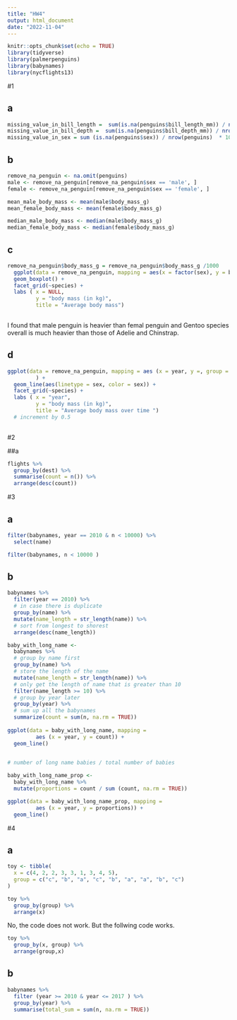 ```yaml
---
title: "HW4"
output: html_document
date: "2022-11-04"
---
```


```r
knitr::opts_chunk$set(echo = TRUE)
library(tidyverse)
library(palmerpenguins)
library(babynames)
library(nycflights13)
```


#1

## a
```r
missing_value_in_bill_length =  sum(is.na(penguins$bill_length_mm)) / nrow(penguins) * 100 
missing_value_in_bill_depth =  sum(is.na(penguins$bill_depth_mm)) / nrow(penguins) * 100
missing_value_in_sex = sum (is.na(penguins$sex)) / nrow(penguins)  * 100
```


## b
```r
remove_na_penguin <- na.omit(penguins)
male <- remove_na_penguin[remove_na_penguin$sex == 'male', ]
female <- remove_na_penguin[remove_na_penguin$sex == 'female', ]

mean_male_body_mass <- mean(male$body_mass_g)
mean_female_body_mass <- mean(female$body_mass_g)

median_male_body_mass <- median(male$body_mass_g)
median_female_body_mass <- median(female$body_mass_g)

```

## c
```r
remove_na_penguin$body_mass_g = remove_na_penguin$body_mass_g /1000
  ggplot(data = remove_na_penguin, mapping = aes(x = factor(sex), y = body_mass_g)) + 
  geom_boxplot() +
  facet_grid(~species) + 
  labs ( x = NULL,
         y = "body mass (in kg)",
         title = "Average body mass")  
    
```

I found that male penguin is heavier than femal penguin and Gentoo species overall is much heavier than those of 
Adelie and Chinstrap.




## d
``` r

ggplot(data = remove_na_penguin, mapping = aes (x = year, y =, group = sex)
         ) +
  geom_line(aes(linetype = sex, color = sex)) + 
  facet_grid(~species) + 
  labs ( x = "year",
         y = "body mass (in kg)",
         title = "Average body mass over time ")
  # increment by 0.5
                                  
```

#2 

##a
```r
flights %>% 
  group_by(dest) %>% 
  summarise(count = n()) %>% 
  arrange(desc(count))
```



#3


## a
```r
filter(babynames, year == 2010 & n < 10000) %>% 
  select(name)
```
```r
filter(babynames, n < 10000 )
```

## b
```r
babynames %>% 
  filter(year == 2010) %>% 
  # in case there is duplicate
  group_by(name) %>% 
  mutate(name_length = str_length(name)) %>% 
  # sort from longest to shorest
  arrange(desc(name_length))
```

```r
baby_with_long_name <- 
  babynames %>% 
  # group by name first 
  group_by(name) %>% 
  # store the length of the name
  mutate(name_length = str_length(name)) %>% 
  # only get the length of name that is greater than 10
  filter(name_length >= 10) %>% 
  # group by year later
  group_by(year) %>% 
  # sum up all the babynames 
  summarize(count = sum(n, na.rm = TRUE))
  
ggplot(data = baby_with_long_name, mapping = 
         aes (x = year, y = count)) + 
  geom_line()
  
```
```r
# number of long name babies / total number of babies 

baby_with_long_name_prop <- 
  baby_with_long_name %>% 
  mutate(proportions = count / sum (count, na.rm = TRUE))

ggplot(data = baby_with_long_name_prop, mapping = 
         aes (x = year, y = proportions)) + 
  geom_line()
```




#4 

## a
```r
toy <- tibble(
  x = c(4, 2, 2, 3, 3, 1, 3, 4, 5),
  group = c("c", "b", "a", "c", "b", "a", "a", "b", "c")
)
```

```r
toy %>%
  group_by(group) %>%
  arrange(x)
```

No, the code does not work. But the follwing code works. 


```r
toy %>% 
  group_by(x, group) %>% 
  arrange(group,x)
```

## b
```r
babynames %>% 
  filter (year >= 2010 & year <= 2017 ) %>% 
  group_by(year) %>% 
  summarise(total_sum = sum(n, na.rm = TRUE))
```




